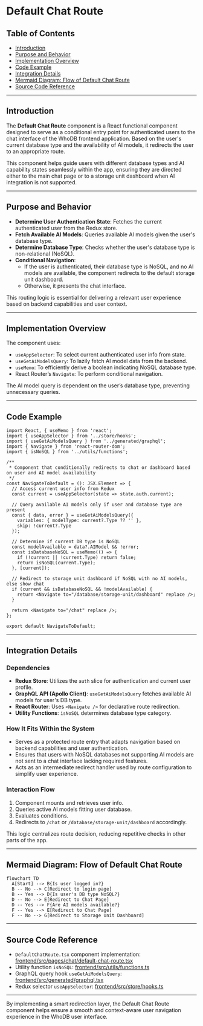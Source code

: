 # Default Chat Route

## Table of Contents
- [Introduction](#introduction)
- [Purpose and Behavior](#purpose-and-behavior)
- [Implementation Overview](#implementation-overview)
- [Code Example](#code-example)
- [Integration Details](#integration-details)
- [Mermaid Diagram: Flow of Default Chat Route](#mermaid-diagram-flow-of-default-chat-route)
- [Source Code Reference](#source-code-reference)

---

## Introduction

The **Default Chat Route** component is a React functional component designed to serve as a conditional entry point for authenticated users to the chat interface of the WhoDB frontend application. Based on the user's current database type and the availability of AI models, it redirects the user to an appropriate route.

This component helps guide users with different database types and AI capability states seamlessly within the app, ensuring they are directed either to the main chat page or to a storage unit dashboard when AI integration is not supported.

---

## Purpose and Behavior

- **Determine User Authentication State**: Fetches the current authenticated user from the Redux store.
- **Fetch Available AI Models**: Queries available AI models given the user's database type.
- **Determine Database Type**: Checks whether the user's database type is non-relational (NoSQL).
- **Conditional Navigation**:
  - If the user is authenticated, their database type is NoSQL, and no AI models are available, the component redirects to the default storage unit dashboard.
  - Otherwise, it presents the chat interface.

This routing logic is essential for delivering a relevant user experience based on backend capabilities and user context.

---

## Implementation Overview

The component uses:

- `useAppSelector`: To select current authenticated user info from state.
- `useGetAiModelsQuery`: To lazily fetch AI model data from the backend.
- `useMemo`: To efficiently derive a boolean indicating NoSQL database type.
- React Router’s `Navigate`: To perform conditional navigation.

The AI model query is dependent on the user’s database type, preventing unnecessary queries.

---

## Code Example

```tsx
import React, { useMemo } from 'react';
import { useAppSelector } from '../store/hooks';
import { useGetAiModelsQuery } from '../generated/graphql';
import { Navigate } from 'react-router-dom';
import { isNoSQL } from '../utils/functions';

/**
 * Component that conditionally redirects to chat or dashboard based on user and AI model availability
 */
const NavigateToDefault = (): JSX.Element => {
  // Access current user info from Redux
  const current = useAppSelector(state => state.auth.current);

  // Query available AI models only if user and database type are present
  const { data, error } = useGetAiModelsQuery({
    variables: { modelType: current?.Type ?? '' },
    skip: !current?.Type
  });

  // Determine if current DB type is NoSQL
  const modelAvailable = data?.AIModel && !error;
  const isDatabaseNoSQL = useMemo(() => {
    if (!current || !current.Type) return false;
    return isNoSQL(current.Type);
  }, [current]);

  // Redirect to storage unit dashboard if NoSQL with no AI models, else show chat
  if (current && isDatabaseNoSQL && !modelAvailable) {
    return <Navigate to="/database/storage-unit/dashboard" replace />;
  }

  return <Navigate to="/chat" replace />;
};

export default NavigateToDefault;
```

---

## Integration Details

### Dependencies
- **Redux Store**: Utilizes the `auth` slice for authentication and current user profile.
- **GraphQL API (Apollo Client)**: `useGetAiModelsQuery` fetches available AI models for user's DB type.
- **React Router**: Uses `<Navigate />` for declarative route redirection.
- **Utility Functions**: `isNoSQL` determines database type category.

### How It Fits Within the System
- Serves as a protected route entry that adapts navigation based on backend capabilities and user authentication.
- Ensures that users with NoSQL databases not supporting AI models are not sent to a chat interface lacking required features.
- Acts as an intermediate redirect handler used by route configuration to simplify user experience.

### Interaction Flow

1. Component mounts and retrieves user info.
2. Queries active AI models fitting user database.
3. Evaluates conditions.
4. Redirects to `/chat` or `/database/storage-unit/dashboard` accordingly.

This logic centralizes route decision, reducing repetitive checks in other parts of the app.

---

## Mermaid Diagram: Flow of Default Chat Route

```mermaid
flowchart TD
  A[Start] --> B{Is user logged in?}
  B -- No --> C[Redirect to login page]
  B -- Yes --> D{Is user's DB type NoSQL?}
  D -- No --> E[Redirect to Chat Page]
  D -- Yes --> F{Are AI models available?}
  F -- Yes --> E[Redirect to Chat Page]
  F -- No --> G[Redirect to Storage Unit Dashboard]
```

---

## Source Code Reference

- `DefaultChatRoute.tsx` component implementation: [frontend/src/pages/chat/default-chat-route.tsx](frontend/src/pages/chat/default-chat-route.tsx)
- Utility function `isNoSQL`: [frontend/src/utils/functions.ts](frontend/src/utils/functions.ts)
- GraphQL query hook `useGetAiModelsQuery`: [frontend/src/generated/graphql.tsx](frontend/src/generated/graphql.tsx)
- Redux selector `useAppSelector`: [frontend/src/store/hooks.ts](frontend/src/store/hooks.ts)

---

By implementing a smart redirection layer, the Default Chat Route component helps ensure a smooth and context-aware user navigation experience in the WhoDB user interface.